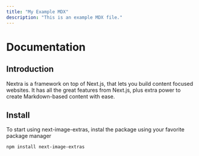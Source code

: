 ```yaml
---
title: "My Example MDX"
description: "This is an example MDX file."
---
```


# Documentation

## Introduction

Nextra is a framework on top of Next.js, that lets you build content focused websites.
It has all the great features from Next.js, plus extra power to create Markdown-based content with ease.

## Install

To start using next-image-extras, instal the package using your favorite package manager

```
npm install next-image-extras
```
